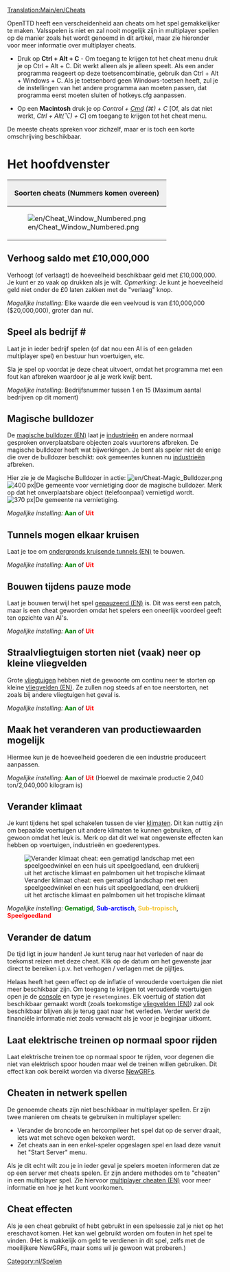 [[Translation:Main/en/Cheats]]{{en/-}}{{nl/Inhoudsopgave}}{{nl/Waarschuwing| Door het gebruik van cheats verraad je je collega-concurrenten. Houd in gedachten dat een dergelijke schande zal worden herinnerd voor de eeuwigheid (Dit betekent dat het gebruik van cheats zal worden vastgelegd in het opgeslagen spel).}}

OpenTTD heeft een verscheidenheid aan cheats om het spel gemakkelijker te maken. Valsspelen is niet en zal nooit mogelijk zijn in multiplayer spellen op de manier zoals het wordt genoemd in dit artikel, maar zie hieronder voor meer informatie over multiplayer cheats.

* Druk op '''Ctrl + Alt + C''' - Om toegang te krijgen tot het cheat menu druk je op Ctrl + Alt + C. Dit werkt alleen als je alleen speelt. Als een ander programma reageert op deze toetsencombinatie, gebruik dan Ctrl + Alt + Windows + C. Als je toetsenbord geen Windows-toetsen heeft, zul je de instellingen van het andere programma aan moeten passen, dat programma eerst moeten sluiten of hotkeys.cfg aanpassen.

* Op een '''Macintosh''' druk je op ''Control + <span class="plainlinks">[http://nl.wikipedia.org/wiki/Command Cmd]</span> (&#x2318;) + C'' [Of, als dat niet werkt, ''Ctrl + Alt(⌥) + C''] om toegang te krijgen tot het cheat menu.

De meeste cheats spreken voor zichzelf, maar er is toch een korte omschrijving beschikbaar.

=Het hoofdvenster=
{|border="2" cellspacing="4" cellpadding="3" rules="all" style="margin:1em 1em 1em 0; border:solid 1px #AAAAAA;"
!colspan="4" style="background:#efefef;"| Soorten cheats (Nummers komen overeen)
|-
| rowspan="10"|[[File:en/Cheat Window Numbered.png|frame|center]]
| style="background:#efefef;"|'''Type'''
|-
| [[Main/en/Cheats/Nl#Verhoog saldo met .C2.A310.2C000.2C000|1. Verhoog saldo]]
|-
| [[Main/en/Cheats/Nl#Speel als bedrijf .23|2. Speel als bedrijf]]
|-
| [[Main/en/Cheats/Nl#Magische bulldozer|3. Magische Bulldozer]]
|-
| [[Main/en/Cheats/Nl#Tunnels mogen elkaar kruisen|4. Tunnels kruisen]]
|-
| [[Main/en/Cheats/Nl#Bouwen tijdens pauze mode|5. Bouw in Pauze]]
|-
| [[Main/en/Cheats/Nl#Straalvliegtuigen storten niet .28vaak.29 neer op kleine vliegvelden|6. Geen kleine vliegtuigen crash]]
|-
| [[Main/en/Cheats/Nl#Maak het veranderen van productiewaarden mogelijk|7. Verander productiewaarden]]
|-
| [[Main/en/Cheats/Nl#Verander klimaat|8. Verander klimaat]]
|-
| [[Main/en/Cheats/Nl#Verander de datum|9. Verander datum]]
|}

==Verhoog saldo met £10,000,000==
Verhoogt (of verlaagt) de hoeveelheid beschikbaar geld met £10,000,000. Je kunt er zo vaak op drukken als je wilt. ''Opmerking:'' Je kunt je hoeveelheid geld niet onder de £0 laten zakken met de "verlaag" knop.

''Mogelijke instelling:'' Elke waarde die een veelvoud is van £10,000,000 ($20,000,000), groter dan nul.

==Speel als bedrijf #==
Laat je in ieder bedrijf spelen (of dat nou een AI is of een geladen multiplayer spel) en bestuur hun voertuigen, etc.

Sla je spel op voordat je deze cheat uitvoert, omdat het programma met een fout kan afbreken waardoor je al je werk kwijt bent.

''Mogelijke instelling:'' Bedrijfsnummer tussen 1 en 15 (Maximum aantal bedrijven op dit moment)

==Magische bulldozer==
De [[Main/en/Magic bulldozer|magische bulldozer (EN)]] laat je [[Main/nl/Industrie|industrieën]] en andere normaal gesproken onverplaatsbare objecten zoals vuurtorens afbreken. De magische bulldozer heeft wat bijwerkingen. Je bent als speler niet de enige die over de bulldozer beschikt: ook gemeentes kunnen nu [[Main/nl/Industrie|industrieën]] afbreken.

Hier zie je de Magische Bulldozer in actie: [[File:en/Cheat-Magic Bulldozer.png]]
[[File:en/Town Before.png|thumb|left|400 px|De gemeente voor vernietiging door de magische bulldozer. Merk op dat het onverplaatsbare object (telefoonpaal) vernietigd wordt.]]
[[File:en/Town After.png|thumb|center|370 px|De gemeente na vernietiging.]]
{{en/-}}

''Mogelijke instelling:'' <span style="color:green">'''Aan'''</span> of <span style="color:red">'''Uit'''</span>

==Tunnels mogen elkaar kruisen==
Laat je toe om [[Main/en/Crossing tunnels|ondergronds kruisende tunnels (EN)]] te bouwen.

''Mogelijke instelling:'' <span style="color:green">'''Aan'''</span> of <span style="color:red">'''Uit'''</span>

==Bouwen tijdens pauze mode==
{{nl/Opmerking|Dit is niet langer een cheat sinds 1.1.0, maar een geavanceerde instelling beschikbaar in het [[Main/nl/Geavanceerde instellingen|geavanceerde instellingen]] menu, welke je meer controle verschaft over wat er tijdens de pauze gebouwd mag worden.}}
Laat je bouwen terwijl het spel [[Main/en/Build in pause|gepauzeerd (EN)]] is. Dit was eerst een patch, maar is een cheat geworden omdat het spelers een oneerlijk voordeel geeft ten opzichte van AI's.

''Mogelijke instelling:'' <span style="color:green">'''Aan'''</span> of <span style="color:red">'''Uit'''</span>

==Straalvliegtuigen storten niet (vaak) neer op kleine vliegvelden==
Grote [[Main/nl/vliegtuigen|vliegtuigen]] hebben niet de gewoonte om continu neer te storten op kleine [[Main/en/Airports|vliegvelden (EN)]]. Ze zullen nog steeds af en toe neerstorten, net zoals bij andere vliegtuigen het geval is.

''Mogelijke instelling:'' <span style="color:green">'''Aan'''</span> of <span style="color:red">'''Uit'''</span>

==Maak het veranderen van productiewaarden mogelijk==

Hiermee kun je de hoeveelheid goederen die een industrie produceert aanpassen.

''Mogelijke instelling:'' <span style="color:green">'''Aan'''</span> of <span style="color:red">'''Uit'''</span> (Hoewel de maximale productie 2,040 ton/2,040,000 kilogram is)

==Verander klimaat==
Je kunt tijdens het spel schakelen tussen de vier [[Main/nl/Klimaat|klimaten]]. Dit kan nuttig zijn om bepaalde voertuigen uit andere klimaten te kunnen gebruiken, of gewoon omdat het leuk is. Merk op dat dit wel wat ongewenste effecten kan hebben op voertuigen, industrieën en goederentypes.

[[File:en/switch climate.png|center|frame|Verander klimaat cheat: een gematigd landschap met een speelgoedwinkel en een huis uit speelgoedland, een drukkerij uit het arctische klimaat en palmbomen uit het tropische klimaat]]

''Mogelijke instelling:'' <span style="color:green">'''Gematigd'''</span>, <span style="color:blue">'''Sub-arctisch'''</span>, <span style="color:#f4c430">'''Sub-tropisch'''</span>, <span style="color:red">'''Speelgoedland'''</span>

==Verander de datum==
De tijd ligt in jouw handen! Je kunt terug naar het verleden of naar de toekomst reizen met deze cheat. Klik op de datum om het gewenste jaar direct te bereiken i.p.v. het verhogen / verlagen met de pijltjes.

Helaas heeft het geen effect op de inflatie of verouderde voertuigen die niet meer beschikbaar zijn. Om toegang te krijgen tot verouderde voertuigen open je de [[Main/nl/Console|console]] en type je <code>resetengines</code>. Elk voertuig of station dat beschikbaar gemaakt wordt (zoals toekomstige [[Main/en/airports|vliegvelden (EN)]]) zal ook beschikbaar blijven als je terug gaat naar het verleden. Verder werkt de financiële informatie niet zoals verwacht als je voor je beginjaar uitkomt.

==Laat elektrische treinen op normaal spoor rijden==
{{nl/Opmerking|Dit is niet langer een cheat sinds 0.7.0, maar een [[Main/nl/Geavanceerde instellingen|geavanceerde instelling]] waarmee geëlektrificeerd spoor geheel uitgeschakeld wordt.}}
Laat elektrische treinen toe op normaal spoor te rijden, voor degenen die niet van elektrisch spoor houden maar wel de treinen willen gebruiken. Dit effect kan ook bereikt worden via diverse [[Main/nl/NewGRF|NewGRF]]s.

==Cheaten in netwerk spellen==
De genoemde cheats zijn niet beschikbaar in multiplayer spellen. Er zijn twee manieren om cheats te gebruiken in multiplayer spellen:
* Verander de broncode en hercompileer het spel dat op de server draait, iets wat met scheve ogen bekeken wordt.
* Zet cheats aan in een enkel-speler opgeslagen spel en laad deze vanuit het "Start Server" menu.

Als je dit echt wilt zou je in ieder geval je spelers moeten informeren dat ze op een server met cheats spelen. Er zijn andere methodes om te "cheaten" in een multiplayer  spel. Zie hiervoor [[Main/en/multiplayer cheating|multiplayer cheaten (EN)]] voor meer informatie en hoe je het kunt voorkomen.

==Cheat effecten==
Als je een cheat gebruikt of hebt gebruikt in een spelsessie zal je niet op het ereschavot komen. Het kan wel gebruikt worden om fouten in het spel te vinden. (Het is makkelijk om geld te verdienen in dit spel, zelfs met de moeilijkere NewGRFs, maar soms wil je gewoon wat proberen.)

[[Category:nl/Spelen]]